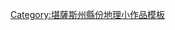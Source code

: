 {{asbox
| image     = Flag of Kansas.svg
| pix       = 
| subject   = 地理
| qualifier = 堪薩斯州[[夏延縣 (堪薩斯州)|夏延縣]]
| category  = 堪薩斯州地理小作品
| tempsort  =  Cheyenne
| name      = Template:CheyenneCountyKS-geo-stub
}}
<noinclude>
[[Category:堪薩斯州縣份地理小作品模板]]
</noinclude>